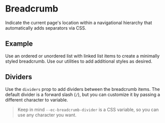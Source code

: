 

# Breadcrumb

Indicate the current page's location within a navigational hierarchy that automatically adds separators via CSS.

## Example

Use an ordered or unordered list with linked list items to create a minimally styled breadcrumb. Use our utilities to add additional styles as desired.

<Canvas of={ChipStories.Example} className='bg-main' />

## Dividers

Use the `dividers` prop to add dividers between the breadcrumb items.
The default divider is a forward slash (`/`), but you can customize it by passing a different character to variable.

<Canvas of={ChipStories.Dividers} className='bg-main' />

> Keep in mind `--ec-breadcrumb-divider` is a CSS variable, so you can use any character you want.
